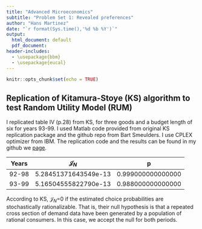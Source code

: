 ```yaml
---
title: "Advanced Microeconomics"
subtitle: "Problem Set 1: Revealed preferences"
author: "Hans Martinez"
date: "`r format(Sys.time(),'%d %b %Y')`"
output:
  html_document: default
  pdf_document:
header-includes:
  - \usepackage{bbm}
  - \usepackage{eucal}
---
```


```r
knitr::opts_chunk$set(echo = TRUE)
```

## Replication of Kitamura-Stoye (KS) algorithm to test Random Utility Model (RUM)

I replicated table IV (p.28) from KS, for three goods and a budget length of six for years 93-99. I used Matlab code provided from original KS replication package and the github repo from Bart Smeulders. I use CPLEX optimizer from IBM. The replication code and the results can be found in my github we [page](https://github.com/hans-mtz/Adv-Micro/tree/main/PS2).

| Years | $\mathcal{J}_N$ | p |
|-------|----------------|---|
|92-98  | 5.28451371643549e-13 | 0.999000000000000 |
|93-99  | 5.16504555822790e-13 | 0.988000000000000 |

According to KS, $\mathcal{J}_N$=0 if the estimated choice probabilities are stochastically rationalizable. That is, their null hypothesis is that a repeated cross section of demand data have been generated by a population of rational consumers. In this case, we accept the null for both periods.
